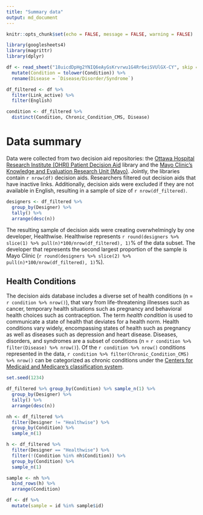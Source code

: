 ```yaml
---
title: "Summary data"
output: md_document
---
```


```r
knitr::opts_chunk$set(echo = FALSE, message = FALSE, warning = FALSE)
```

```r
library(googlesheets4)
library(magrittr)
library(dplyr)
```

```r
df <- read_sheet("18uicdDpHg2YNIQ6eAyGsKrvrwu1G4Rr6eiSVUlGX-CY", skip = 1, na=c("", "NA")) %>%
  mutate(Condition = tolower(Condition)) %>% 
  rename(Disease = `Disease/Disorder/Syndrome`)

df_filtered <- df %>%
  filter(Link_active) %>%
  filter(English)

condition <- df_filtered %>%
  distinct(Condition, Chronic_Condition_CMS, Disease)

```

# Data summary

Data were collected from two decision aid repositories: the [Ottawa Hospital Research Institute (OHRI) Patient Decision Aid](https://decisionaid.ohri.ca/) library and the [Mayo Clinic's Knowledge and Evaluation Research Unit (Mayo)](https://www.mayo.edu/research/labs/knowledge-evaluation-research-unit/overview). Jointly, the libraries contain `r nrow(df)` decision aids. Researchers filtered out decision aids that have inactive links. Additionally, decision aids were excluded if they are not available in English, resulting in a sample of size of `r nrow(df_filtered)`. 

```r
designers <- df_filtered %>% 
  group_by(Designer) %>% 
  tally() %>% 
  arrange(desc(n))
```

The resulting sample of decision aids were creating overwhelmingly by one developer, Healthwise. Healthwise represents `r round(designers %>% slice(1) %>% pull(n)*100/nrow(df_filtered), 1)`% of the data subset. The developer that represents the second largest proportion of the sample is Mayo Clinic (`r round(designers %>% slice(2) %>% pull(n)*100/nrow(df_filtered), 1)`%).

## Health Conditions

The decision aids database includes a diverse set of health conditions (n = `r condition %>% nrow()`), that vary from life-threatening illnesses such as cancer, temporary health situations such as pregnancy and behavioral health choices such as contraception. The term *health condition* is used to communicate a state of health that deviates for a health norm. Health conditions vary widely, encompassing states of health such as pregnancy as well as diseases such as depression and heart disease. Diseases, disorders, and syndromes are a subset of conditions (n = `r condition %>% filter(Disease) %>% nrow()`). Of the `r condition %>% nrow()` conditions represented in the data, `r condition %>% filter(Chronic_Condition_CMS) %>% nrow()` can be categorized as chronic conditions under the [Centers for Medicaid and Medicare's classification system](https://www.cms.gov/Research-Statistics-Data-and-Systems/Statistics-Trends-and-Reports/Chronic-Conditions/CC_Main).


```r

set.seed(1234)

df_filtered %>% group_by(Condition) %>% sample_n(1) %>%
  group_by(Designer) %>% 
  tally() %>% 
  arrange(desc(n))

nh <- df_filtered %>% 
  filter(Designer != "Healthwise") %>% 
  group_by(Condition) %>% 
  sample_n(1)

h <- df_filtered %>% 
  filter(Designer == "Healthwise") %>% 
  filter(!(Condition %in% nh$Condition)) %>%
  group_by(Condition) %>% 
  sample_n(1)

sample <- nh %>%
  bind_rows(h) %>%
  arrange(Condition)

df <- df %>% 
  mutate(sample = id %in% sample$id)

```


